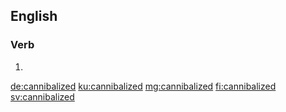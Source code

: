 ==English==

===Verb===
{{head|en|verb form}}

# {{en-past of|cannibalize}}

[[de:cannibalized]]
[[ku:cannibalized]]
[[mg:cannibalized]]
[[fi:cannibalized]]
[[sv:cannibalized]]